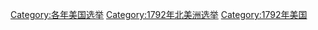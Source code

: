 [[Category:各年美国选举|Category:各年美国选举]]
[[Category:1792年北美洲选举|Category:1792年北美洲选举]]
[[Category:1792年美国|Category:1792年美国]]